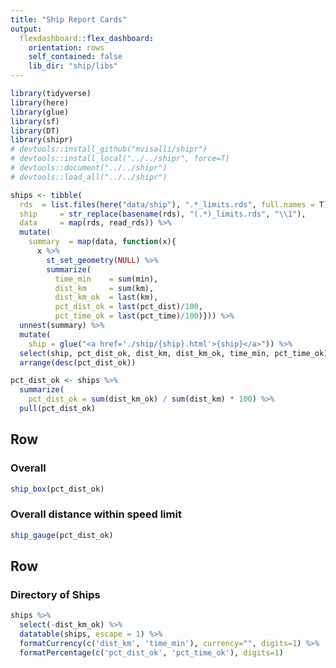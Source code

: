 ```yaml
---
title: "Ship Report Cards"
output: 
  flexdashboard::flex_dashboard:
    orientation: rows
    self_contained: false
    lib_dir: "ship/libs"
---
```


```r
library(tidyverse)
library(here)
library(glue)
library(sf)
library(DT)
library(shipr)
# devtools::install_github("mvisalli/shipr")
# devtools::install_local("../../shipr", force=T)
# devtools::document("../../shipr")
# devtools::load_all("../../shipr")

ships <- tibble(
  rds  = list.files(here("data/ship"), ".*_limits.rds", full.names = T),
  ship     = str_replace(basename(rds), "(.*)_limits.rds", "\\1"),
  data     = map(rds, read_rds)) %>% 
  mutate(
    summary  = map(data, function(x){
      x %>%
        st_set_geometry(NULL) %>% 
        summarize(
          time_min    = sum(min),
          dist_km     = sum(km),
          dist_km_ok  = last(km),
          pct_dist_ok = last(pct_dist)/100,
          pct_time_ok = last(pct_time)/100)})) %>% 
  unnest(summary) %>% 
  mutate(
    ship = glue("<a href='./ship/{ship}.html'>{ship}</a>")) %>% 
  select(ship, pct_dist_ok, dist_km, dist_km_ok, time_min, pct_time_ok) %>% 
  arrange(desc(pct_dist_ok))

pct_dist_ok <- ships %>% 
  summarize(
    pct_dist_ok = sum(dist_km_ok) / sum(dist_km) * 100) %>% 
  pull(pct_dist_ok)
```


Row
-------------------------------------

### Overall
    
```r
ship_box(pct_dist_ok)
```

### Overall distance within speed limit

```r
ship_gauge(pct_dist_ok)
```
    
Row
-------------------------------------

### Directory of Ships

```r
ships %>% 
  select(-dist_km_ok) %>% 
  datatable(ships, escape = 1) %>% 
  formatCurrency(c('dist_km', 'time_min'), currency="", digits=1) %>% 
  formatPercentage(c('pct_dist_ok', 'pct_time_ok'), digits=1)
```

